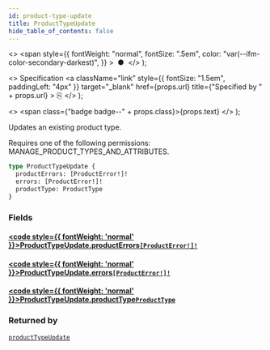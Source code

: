 ```yaml
---
id: product-type-update
title: ProductTypeUpdate
hide_table_of_contents: false
---
```


  <>
    <span
      style={{
        fontWeight: "normal",
        fontSize: ".5em",
        color: "var(--ifm-color-secondary-darkest)",
      }}
    >
      &nbsp;●&nbsp;
    </span>
  </>
);

  <>
    Specification
    <a
      className="link"
      style={{ fontSize: "1.5em", paddingLeft: "4px" }}
      target="\_blank"
      href={props.url}
      title={"Specified by " + props.url}
    >
      ⎘
    </a>
  </>
);

  <>
    <span class={"badge badge--" + props.class}>{props.text}</span>
  </>
);

Updates an existing product type.

Requires one of the following permissions: MANAGE_PRODUCT_TYPES_AND_ATTRIBUTES.

```graphql
type ProductTypeUpdate {
  productErrors: [ProductError!]!
  errors: [ProductError!]!
  productType: ProductType
}
```

### Fields

#### [<code style={{ fontWeight: 'normal' }}>ProductTypeUpdate.<b>productErrors</b></code>](#)<Bullet />[`[ProductError!]!`](../../../developer/api-reference/objects/product-error) <Badge class="secondary" text="non-null"/> <Badge class="secondary" text="object"/>

>

#### [<code style={{ fontWeight: 'normal' }}>ProductTypeUpdate.<b>errors</b></code>](#)<Bullet />[`[ProductError!]!`](../../../developer/api-reference/objects/product-error) <Badge class="secondary" text="non-null"/> <Badge class="secondary" text="object"/>

>

#### [<code style={{ fontWeight: 'normal' }}>ProductTypeUpdate.<b>productType</b></code>](#)<Bullet />[`ProductType`](../../../developer/api-reference/objects/product-type) <Badge class="secondary" text="object"/>

>

### Returned by

[`productTypeUpdate`](../../../developer/api-reference/mutations/product-type-update) <Badge class="secondary" text="mutation"/>
